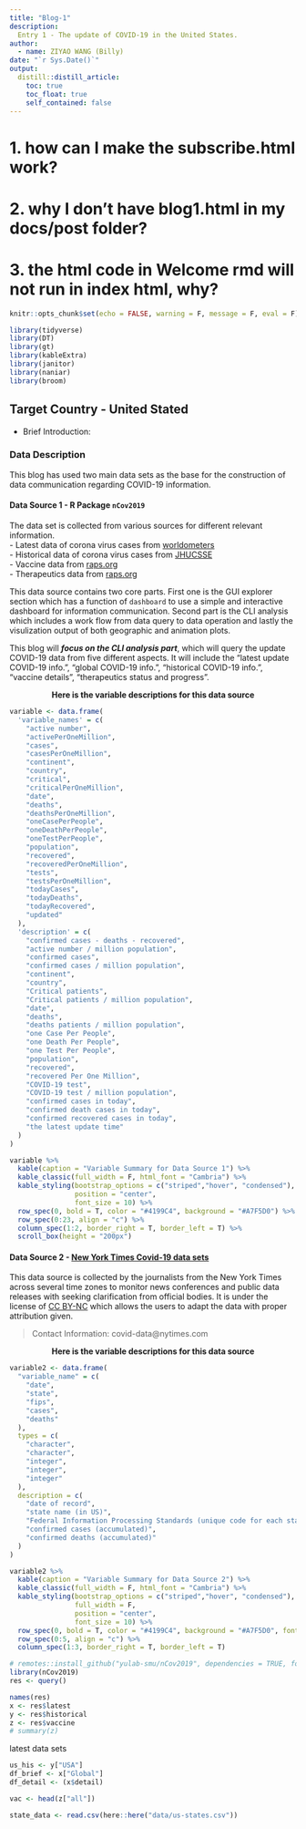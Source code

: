 ```yaml
---
title: "Blog-1"
description:
  Entry 1 - The update of COVID-19 in the United States.
author:
  - name: ZIYAO WANG (Billy)
date: "`r Sys.Date()`"
output:
  distill::distill_article:
    toc: true
    toc_float: true
    self_contained: false
---
```

# 1. how can I make the subscribe.html work?
# 2. why I don't have blog1.html in my docs/post folder?
# 3. the html code in Welcome rmd will not run in index html, why?

```r
knitr::opts_chunk$set(echo = FALSE, warning = F, message = F, eval = F)
```

```r
library(tidyverse)
library(DT)
library(gt)
library(kableExtra)
library(janitor)
library(naniar)
library(broom)
```

## Target Country - United Stated
 - Brief Introduction: 

### Data Description

This blog has used two main data sets as the base for the construction of data communication regarding COVID-19 information.

#### Data Source 1 - R Package `nCov2019`

The data set is collected from various sources for different relevant information.  
 - Latest data of corona virus cases from [worldometers](https://www.worldometers.info/coronavirus/)  
 - Historical data of corona virus cases from [JHUCSSE](https://coronavirus.jhu.edu/map.html)  
 - Vaccine data from [raps.org](https://www.raps.org/news-and-articles/news-articles/2020/3/covid-19-vaccine-tracker)  
 - Therapeutics data from [raps.org](https://www.raps.org/news-and-articles/news-articles/2020/3/covid-19-therapeutics-tracker)  

This data source contains two core parts. First one is the GUI explorer section which has a function of `dashboard` to use a simple and interactive dashboard for information communication. Second part is the CLI analysis which includes a work flow from data query to data operation and lastly the visulization output of both geographic and animation plots. 

This blog will __*focus on the CLI analysis part*__, which will query the update COVID-19 data from five different aspects. It will include the "latest update COVID-19 info.", "global COVID-19 info.", "historical COVID-19 info.", "vaccine details", "therapeutics status and progress". 

<center>**Here is the variable descriptions for this data source**</center>

```r
variable <- data.frame(
  'variable_names' = c(
    "active number",
    "activePerOneMillion",
    "cases",
    "casesPerOneMillion",
    "continent",
    "country",
    "critical",
    "criticalPerOneMillion",
    "date",
    "deaths",
    "deathsPerOneMillion",
    "oneCasePerPeople",
    "oneDeathPerPeople",
    "oneTestPerPeople",
    "population",
    "recovered",
    "recoveredPerOneMillion",
    "tests",
    "testsPerOneMillion",
    "todayCases",
    "todayDeaths",
    "todayRecovered",
    "updated"
  ),
  'description' = c(
    "confirmed cases - deaths - recovered",
    "active number / million population",
    "confirmed cases",
    "confirmed cases / million population",
    "continent",
    "country",
    "Critical patients",
    "Critical patients / million population",
    "date",
    "deaths",
    "deaths patients / million population",
    "one Case Per People",
    "one Death Per People",
    "one Test Per People",
    "population",
    "recovered",
    "recovered Per One Million",
    "COVID-19 test",
    "COVID-19 test / million population",
    "confirmed cases in today",
    "confirmed death cases in today",
    "confirmed recovered cases in today",
    "the latest update time"
  )
)

```

```r
variable %>% 
  kable(caption = "Variable Summary for Data Source 1") %>% 
  kable_classic(full_width = F, html_font = "Cambria") %>% 
  kable_styling(bootstrap_options = c("striped","hover", "condensed"),
                position = "center",
                font_size = 10) %>% 
  row_spec(0, bold = T, color = "#4199C4", background = "#A7F5D0") %>% 
  row_spec(0:23, align = "c") %>% 
  column_spec(1:2, border_right = T, border_left = T) %>% 
  scroll_box(height = "200px")
```



#### Data Source 2 - [New York Times Covid-19 data sets](https://github.com/nytimes/covid-19-data)

This data source is collected by the journalists from the New York Times across several time zones to monitor news conferences and public data releases with seeking clarification from official bodies. It is under the license of [CC BY-NC](https://creativecommons.org/licenses/by-nc/4.0/legalcode) which allows the users to adapt the data with proper attribution given.  

> Contact Information: covid-data@nytimes.com

<center>**Here is the variable descriptions for this data source**</center>

```r
variable2 <- data.frame(
  "variable_name" = c(
    "date",
    "state",
    "fips",
    "cases",
    "deaths"
  ),
  types = c(
    "character",
    "character",
    "integer",
    "integer",
    "integer"
  ),
  description = c(
    "date of record",
    "state name (in US)",
    "Federal Information Processing Standards (unique code for each state/counties)",
    "confirmed cases (accumulated)",
    "confirmed deaths (accumulated)"
  )
)

variable2 %>% 
  kable(caption = "Variable Summary for Data Source 2") %>% 
  kable_classic(full_width = F, html_font = "Cambria") %>% 
  kable_styling(bootstrap_options = c("striped","hover", "condensed"),
                full_width = F,
                position = "center",
                font_size = 10) %>% 
  row_spec(0, bold = T, color = "#4199C4", background = "#A7F5D0", font_size = 12) %>% 
  row_spec(0:5, align = "c") %>% 
  column_spec(1:3, border_right = T, border_left = T)
```




```r
# remotes::install_github("yulab-smu/nCov2019", dependencies = TRUE, force = TRUE)
library(nCov2019)
res <- query()
```

```r
names(res)
x <- res$latest
y <- res$historical
z <- res$vaccine
# summary(z)

```

latest data sets
```r
us_his <- y["USA"]
df_brief <- x["Global"]
df_detail <- (x$detail)

vac <- head(z["all"])

```


```r
state_data <- read.csv(here::here("data/us-states.csv"))
```







